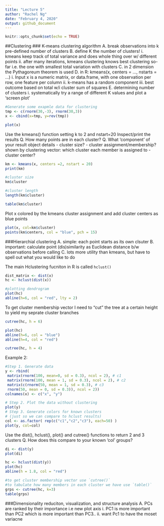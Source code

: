 ```yaml
---
title: "Lecture 5"
author: "Rachel Ng"
date: "February 4, 2020"
output: github_document
---
```


```r
knitr::opts_chunk$set(echo = TRUE)
```

##Clustering
### K-means clustering algorithm
A. break observations into k pre-defined number of clusters
B. define K the number of clusters!
i. kmeans keep track of total variance and does whole thing over w/ different points
ii. after many iterations, kmeans clustering knows best clustering so-far i.e. the one with smallest total variation with clusters
C. in 2 dimension the Pythagoreum theorem is used
D. in R:
kmeans(x, centers = ..., nstarts = ...)
i. Input x is a numeric matrix, or data.frame, with
one observation per row, one feature per column
ii. k-means has a random component 
iii. best outcome based on total w/i cluster sum of squares
E. determining number of clusters
i. systematically try a range of different K values and plot a 'screen plot'

```r
#Generate some exapmle data for clustering
tmp <- c(rnorm(30,-3), rnorm(30,3))
x <- cbind(x=tmp, y=rev(tmp))

plot(x)
```

Use the kmeans() function setting k to 2 and nstart=20
Inspect/print the results
Q. How many points are in each cluster?
Q. What ‘component’ of your result object details
 - cluster size?
 - cluster assignment/membership?
 shown by clustering vector: which cluster each member is assigned to
 - cluster center?

```r
km <- kmeans(x, centers =2, nstart = 20)
print(km)

#cluster size
km$cluster

#cluster length
length(km$cluster)

table(km$cluster)
```
 
 
Plot x colored by the kmeans cluster assignment and
 add cluster centers as blue points
```r
plot(x, col=km$cluster)
points(km$centers, col = "blue", pch = 15)
```
 
###Hierarchial clustering
A. simple: each point starts as its own clsuter
B. important: calculate point (dis)similarity as Euclidean distance b/w observations before calling
C. lots more utility than kmeans, but have to spell out what you would like to do

The main Hclustering fucniton in R is called `hclust()`
```r
dist_matrix <- dist(x) 
hc <- hclust(dist(x))

#plotting dendrogram
plot(hc)
abline(h=6, col = "red", lty = 2)

```
To get cluster membership vector I need to "cut" the tree at a certain height to yield my seprate cluster branches

```r
cutree(hc, h = 6)

plot(hc)
abline(h=6, col = "blue")
abline(h=4, col = "red")
```
```r
cutree(hc, h = 4)
```

Example 2:

```r
#Step 1. Generate data
y <- rbind(
 matrix(rnorm(100, mean=0, sd = 0.3), ncol = 2), # c1
 matrix(rnorm(100, mean = 1, sd = 0.3), ncol = 2), # c2
 matrix(c(rnorm(50, mean = 1, sd = 0.3), # c3
 rnorm(50, mean = 0, sd = 0.3)), ncol = 2))
colnames(x) <- c("x", "y")

# Step 2. Plot the data without clustering
plot(y)
# Step 3. Generate colors for known clusters
# (just so we can compare to hclust results)
col <- as.factor( rep(c("c1","c2","c3"), each=50) )
plot(y, col=col)
```
 Use the dist(), hclust(), plot() and cutree()
 functions to return 2 and 3 clusters
Q. How does this compare to your known 'col' groups?
```r
di <- dist(y)
plot(di)
```


```r
hc <- hclust(dist(y))
plot(hc)
abline(h = 1.8, col = "red")

#to get cluster membership vector use `cutree()` 
#to tabulate how many members in each cluster we have use `table()`
grps <- cutree(hc, k=3)
table(grps)
```

###Dimensionality reduciton, visualization, and structure analysis
A. PCs are ranked by their importance i.e new plot axis
i. PC1 is more important than PC2 which is more important than PC3..
ii. want Pc1 to have the moset variacne

